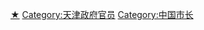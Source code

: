 {{Catmore|天津市长列表}}

[[Category:天津市政府|★]]
[[Category:天津政府官员|Category:天津政府官员]]
[[Category:中国市长|Category:中国市长]]